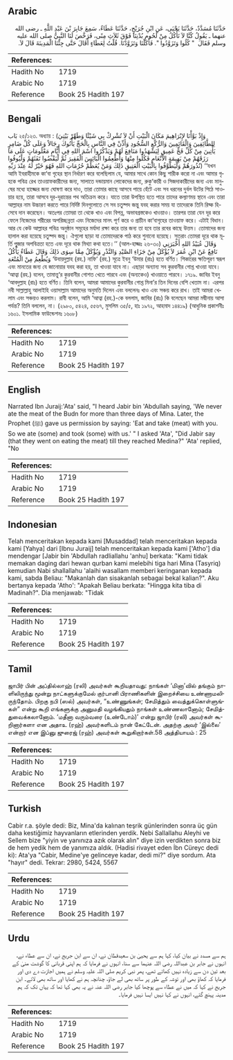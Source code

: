 ## Arabic


<div dir="rtl" lang="ar" style={{fontSize:'larger',backgroundColor:'#f8f9fa',padding:20}}>
حَدَّثَنَا مُسَدَّدٌ، حَدَّثَنَا يَحْيَى، عَنِ ابْنِ جُرَيْجٍ، حَدَّثَنَا عَطَاءٌ، سَمِعَ جَابِرَ بْنَ عَبْدِ اللَّهِ ـ رضى الله عنهما ـ يَقُولُ كُنَّا لاَ نَأْكُلُ مِنْ لُحُومِ بُدْنِنَا فَوْقَ ثَلاَثِ مِنًى، فَرَخَّصَ لَنَا النَّبِيُّ صلى الله عليه وسلم فَقَالَ ‏ "‏ كُلُوا وَتَزَوَّدُوا ‏"‏‏.‏ فَأَكَلْنَا وَتَزَوَّدْنَا‏.‏ قُلْتُ لِعَطَاءٍ أَقَالَ حَتَّى جِئْنَا الْمَدِينَةَ قَالَ لاَ‏.‏
</div>
<div style={{backgroundColor:'#f8f9fa',padding:20, marginBottom: 10}}><table> <thead> <tr> <th>References:</th> <th></th> </tr> </thead> <tbody><tr><td>Hadith No</td><td>1719</td></tr><tr><td>Arabic No</td><td>1719</td></tr><tr><td>Reference</td><td>Book 25 Hadith 197</td></tr></tbody></table></div>

## Bengali


<div dir="ltr" lang="bn" style={{fontSize:'larger',backgroundColor:'#f8f9fa',padding:20}}>
بَاب ২৫/১২৩. অধ্যায় : (وَإِذْ بَوَّأْنَا لإِبْرَاهِيمَ مَكَانَ الْبَيْتِ أَنْ لاَ تُشْرِكْ بِي شَيْئًا وَطَهِّرْ بَيْتِيَ لِلطَّائِفِينَ وَالْقَائِمِينَ وَالرُّكَّعِ السُّجُودِ وَأَذِّنْ فِي النَّاسِ بِالْحَجِّ يَأْتُوكَ رِجَالاً وَعَلَى كُلِّ ضَامِرٍ يَأْتِينَ مِنْ كُلِّ فَجٍّ عَمِيقٍ لِيَشْهَدُوا مَنَافِعَ لَهُمْ وَيَذْكُرُوا اسْمَ اللهِ فِي أَيَّامٍ مَعْلُومَاتٍ عَلَى مَا رَزَقَهُمْ مِنْ بَهِيمَةِ الأَنْعَامِ فَكُلُوا مِنْهَا وَأَطْعِمُوا الْبَائِسَ الْفَقِيرَ ثُمَّ لْيَقْضُوا تَفَثَهُمْ وَلْيُوفُوا نُذُورَهُمْ وَلْيَطَّوَّفُوا بِالْبَيْتِ الْعَتِيقِ ذَلِكَ وَمَنْ يُعَظِّمْ حُرُمَاتِ اللهِ فَهُوَ خَيْرٌ لَهُ عِنْدَ رَبِّهِ) ‘‘যখন আমি ইবরাহীমকে কা‘বা গৃহের স্থান নির্ধারণ করে বলেছিলাম যে, আমার সাথে কোন কিছু শারীক করো না এবং আমার গৃহকে পবিত্র রেখ তাওয়াফকারীদের জন্য, সালাতে দন্ডায়মান লোকেদের জন্য, রুকু‘কারী ও সিজদাকারীদের জন্য এবং মানুষের মধ্যে হাজ্জের জন্য ঘোষণা করে দাও, তারা তোমার কাছে আসবে পায়ে হেঁটে এবং সব ধরনের দুর্বল উটের পিঠে সাওয়ার হয়ে, তারা আসবে দূর-দূরান্তের পথ অতিক্রম করে। যাতে তারা উপস্থিত হতে পারে তাদের কল্যাণময় স্থানে এবং তারা আল্লাহর নাম উচ্চারণ করতে পারে নির্দিষ্ট দিনগুলোতে সে সব চতুষ্পদ জন্তু যবহ করার সময় যা তাদেরকে তিনি রিয্ক হিসেবে দান করেছেন। অতঃপর তোমরা তা থেকে খাও এবং বিপন্ন, অভাবগ্রস্তকেও খাওয়াও। তারপর তারা যেন দূর করে ফেলে নিজেদের শরীরের অপরিচ্ছন্নতা এবং নিজেদের মানৎ পূর্ণ করে ও প্রাচীন কা‘বাগৃহের তাওয়াফ করে। এটাই বিধান। আর যে কেউ আল্লাহর পবিত্র অনুষ্ঠান সমূহের মর্যাদা রক্ষা করে তার জন্য তা হবে তার রবের কাছে উত্তম। তোমাদের জন্য হালাল করা হয়েছে চতুষ্পদ জন্তু। ঐগুলো ছাড়া যা তোমাদেরকে পাঠ করে শুনানো হয়েছে। সুতরাং তোমরা দূরে থাক মূর্তি পূজার অপবিত্রতা হতে এবং দূরে থাক মিথ্যা কথা হতে।’’ (আল-হাজ্জঃ ২৬-৩০) وَقَالَ عُبَيْدُ اللهِ أَخْبَرَنِي نَافِعٌ عَنْ ابْنِ عُمَرَ لاَ يُؤْكَلُ مِنْ جَزَاءِ الصَّيْدِ وَالنَّذْرِ وَيُؤْكَلُ مِمَّا سِوَى ذَلِكَ وَقَالَ عَطَاءٌ يَأْكُلُ وَيُطْعِمُ مِنْ الْمُتْعَةِ ‘উবায়দুল্লাহ (রহ.) নাফি‘ (রহ.) সূত্রে ইবনু ‘উমার (রাঃ) হতে বর্ণিত। শিকারের ক্ষতিপূরণ স্বরূপ এবং মানতের জন্য যে জানোয়ার যবহ করা হয়, তা খাওয়া যাবে না। এছাড়া অন্যান্য সব কুরবানীর গোশ্ত খাওয়া যাবে। ‘আত্বা (রহ.) বলেন, তামাত্তু‘র কুরবানীর গোশত খেতে পারবে এবং (অন্যকেও) খাওয়াতে পারবে। ১৭১৯. জাবির ইবনু ‘আবদুল্লাহ (রাঃ) হতে বর্ণিত। তিনি বলেন, আমরা আমাদের কুরবানীর গোশ্ত মিনা’র তিন দিনের বেশি খেতাম না। এরপর নবী সাল্লাল্লাহু আলাইহি ওয়াসাল্লাম আমাদের অনুমতি দিলেন এবং বললেনঃ খাও এবং সঞ্চয় করে রাখ। তাই আমরা খেলাম এবং সঞ্চয়ও করলাম। রাবী বলেন, আমি ‘আত্বা (রহ.)-কে বললাম, জাবির (রাঃ) কি বলেছেন আমরা মদ্বীনায় আসা পর্যন্ত? তিনি বললেন, না। (২৯৮০, ৫৪২৪, ৫৫৬৭, মুসলিম ৩৫/৫, হাঃ ১৯৭২, আহমাদ ১৪৪১৯) (আধুনিক প্রকাশনীঃ ১৬০১. ইসলামিক ফাউন্ডেশনঃ ১৬০৮)
</div>
<div style={{backgroundColor:'#f8f9fa',padding:20, marginBottom: 10}}><table> <thead> <tr> <th>References:</th> <th></th> </tr> </thead> <tbody><tr><td>Hadith No</td><td>1719</td></tr><tr><td>Arabic No</td><td>1719</td></tr><tr><td>Reference</td><td>Book 25 Hadith 197</td></tr></tbody></table></div>

## English


<div dir="ltr" lang="en" style={{fontSize:'larger',backgroundColor:'#f8f9fa',padding:20}}>
Narrated Ibn Juraij:'Ata' said, "I heard Jabir bin 'Abdullah saying, 'We never ate the meat of the Budn for more than three days of Mina. Later, the Prophet (ﷺ) gave us permission by saying: 'Eat and take (meat) with you. So we ate (some) and took (some) with us.' " I asked 'Ata', "Did Jabir say (that they went on eating the meat) till they reached Medina?" 'Ata' replied, "No
</div>
<div style={{backgroundColor:'#f8f9fa',padding:20, marginBottom: 10}}><table> <thead> <tr> <th>References:</th> <th></th> </tr> </thead> <tbody><tr><td>Hadith No</td><td>1719</td></tr><tr><td>Arabic No</td><td>1719</td></tr><tr><td>Reference</td><td>Book 25 Hadith 197</td></tr></tbody></table></div>

## Indonesian


<div dir="ltr" lang="id" style={{fontSize:'larger',backgroundColor:'#f8f9fa',padding:20}}>
Telah menceritakan kepada kami [Musaddad] telah menceritakan kepada kami [Yahya] dari [Ibnu Juraij] telah menceritakan kepada kami ['Atho'] dia mendengar [Jabir bin 'Abdullah radliallahu 'anhu] berkata: "Kami tidak memakan daging dari hewan qurban kami melebihi tiga hari Mina (Tasyriq) kemudian Nabi shallallahu 'alaihi wasallam memberi keringanan kepada kami, sabda Beliau: "Makanlah dan sisakanlah sebagai bekal kalian?". Aku bertanya kepada 'Atho': "Apakah Beliau berkata: "Hingga kita tiba di Madinah?". Dia menjawab: "Tidak
</div>
<div style={{backgroundColor:'#f8f9fa',padding:20, marginBottom: 10}}><table> <thead> <tr> <th>References:</th> <th></th> </tr> </thead> <tbody><tr><td>Hadith No</td><td>1719</td></tr><tr><td>Arabic No</td><td>1719</td></tr><tr><td>Reference</td><td>Book 25 Hadith 197</td></tr></tbody></table></div>

## Tamil


<div dir="ltr" lang="ta" style={{fontSize:'larger',backgroundColor:'#f8f9fa',padding:20}}>
ஜாபிர் பின் அப்தில்லாஹ் (ரலி) அவர்கள் கூறியதாவது: நாங்கள் ‘மினா’வில் தங்கும் நாளிலிருந்து மூன்று நாட்களுக்குமேல் குர்பானி பிராணிகளின் இறைச்சியை உண்ணாமலிருந்தோம். பிறகு நபி (ஸல்) அவர்கள், “உண்ணுங்கள்; சேமித்தும் வைத்துக்கொள்ளுங்கள்” என்று கூறி எங்களுக்கு அனுமதி வழங்கியதும் நாங்கள் உண்ணலானோம்; சேமித்துவைக்கலானோம். ‘மதீனா வரும்வரை (உண்டோம்)’ என்று ஜாபிர் (ரலி) அவர்கள் கூறினார்களா என அதாஉ (ரஹ்) அவர்களிடம் நான் கேட்டேன். அதற்கு அவர் ‘இல்லை’ என்றார் என இப்னு ஜுரைஜ் (ரஹ்) அவர்கள் கூறுகிறார்கள்.58 அத்தியாயம் : 25
</div>
<div style={{backgroundColor:'#f8f9fa',padding:20, marginBottom: 10}}><table> <thead> <tr> <th>References:</th> <th></th> </tr> </thead> <tbody><tr><td>Hadith No</td><td>1719</td></tr><tr><td>Arabic No</td><td>1719</td></tr><tr><td>Reference</td><td>Book 25 Hadith 197</td></tr></tbody></table></div>

## Turkish


<div dir="ltr" lang="tr" style={{fontSize:'larger',backgroundColor:'#f8f9fa',padding:20}}>
Cabir r.a. şöyle dedi: Biz, Mina'da kalınan teşrik günlerinden sonra üç gün daha kestiğimiz hayvanların etlerinden yerdik. Nebi Sallallahu Aleyhi ve Sellem bize "yiyin ve yanınıza azık olarak alın" diye izin verdikten sonra biz de hem yedik hem de yanımıza aldık. (Hadisi rivayet eden İbn Cüreyc dedi ki): Ata'ya "Cabir, Medine'ye gelinceye kadar, dedi mi?" diye sordum. Ata "hayır" dedi. Tekrar: 2980, 5424, 5567
</div>
<div style={{backgroundColor:'#f8f9fa',padding:20, marginBottom: 10}}><table> <thead> <tr> <th>References:</th> <th></th> </tr> </thead> <tbody><tr><td>Hadith No</td><td>1719</td></tr><tr><td>Arabic No</td><td>1719</td></tr><tr><td>Reference</td><td>Book 25 Hadith 197</td></tr></tbody></table></div>

## Urdu


<div dir="rtl" lang="ur" style={{fontSize:'larger',backgroundColor:'#f8f9fa',padding:20}}>
ہم سے مسدد نے بیان کیا، کہا ہم سے یحییٰ بن سعیدقطان نے، ان سے ابن جریج نے، ان سے عطاء نے، انہوں نے جابر بن عبداللہ رضی اللہ عنہما سے سنا، انہوں نے فرمایا کہ ہم اپنی قربانی کا گوشت منیٰ کے بعد تین دن سے زیادہ نہیں کھاتے تھے، پھر نبی کریم صلی اللہ علیہ وسلم نے ہمیں اجازت دے دی اور فرمایا کہ کھاؤ بھی اور توشہ کے طور پر ساتھ بھی لے جاؤ، چنانچہ ہم نے کھایا اور ساتھ بھی لائے۔ ابن جریج نے کہا کہ میں نے عطاء سے پوچھا کیا جابر رضی اللہ عنہ نے یہ بھی کہا تھا کہ یہاں تک کہ ہم مدینہ پہنچ گئے، انہوں نے کہا نہیں ایسا نہیں فرمایا۔
</div>
<div style={{backgroundColor:'#f8f9fa',padding:20, marginBottom: 10}}><table> <thead> <tr> <th>References:</th> <th></th> </tr> </thead> <tbody><tr><td>Hadith No</td><td>1719</td></tr><tr><td>Arabic No</td><td>1719</td></tr><tr><td>Reference</td><td>Book 25 Hadith 197</td></tr></tbody></table></div>